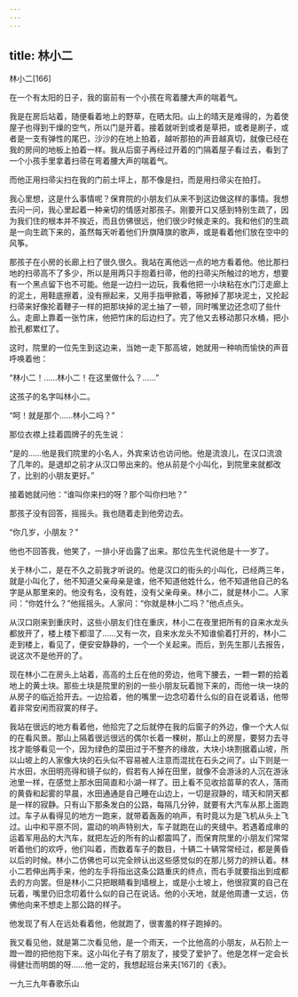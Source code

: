 ```yaml
---
---
---
```

title: 林小二
---




林小二[166]



在一个有太阳的日子，我的窗前有一个小孩在弯着腰大声的喘着气。

我是在房后站着，随便看着地上的野草，在晒太阳。山上的晴天是难得的，为着使屋子也得到干燥的空气，所以门是开着。接着就听到或者是草把，或者是刷子，或者是一支有弹性的尾巴，沙沙的在地上拍着，越听那拍的声音越真切，就像已经在我的房间的地板上拍着一样。我从后窗子再经过开着的门隔着屋子看过去，看到了一个小孩手里拿着扫帚在弯着腰大声的喘着气。

而他正用扫帚尖扫在我的门前土坪上，那不像是扫，而是用扫帚尖在拍打。

我心里想，这是什么事情呢？保育院的小朋友们从来不到这边做这样的事情。我想去问一问，我心里起着一种亲切的情感对那孩子。刚要开口又感到特别生疏了，因为我们住的根本并不挨近，而且仿佛很远，他们很少时候走来的。我和他们的生疏是一向生疏下来的，虽然每天听着他们升旗降旗的歌声，或是看着他们放在空中的风筝。

那孩子在小房的长廊上扫了很久很久。我站在离他远一点的地方看着他。他比那扫地的扫帚高不了多少，所以是用两只手抱着扫帚，他的扫帚尖所触过的地方，想要有一个黑点留下也不可能。他是一边扫一边玩，我看他把一小块粘在水门汀走廊上的泥土，用鞋底擦着，没有擦起来，又用手指甲掀着，等掀掉了那块泥土，又抡起扫帚来好像抡着鞭子一样的把那块掉的泥土抽了一顿，同时嘴里边还念叨了些什么。走廊上靠着一张竹床，他把竹床的后边扫了。完了他又去移动那只水桶，把小脸孔都累红了。

这时，院里的一位先生到这边来，当她一走下那高坡，她就用一种响而愉快的声音呼唤着他：

“林小二！……林小二！在这里做什么？……”

这孩子的名字叫林小二。

“呵！就是那个……林小二吗？”

那位衣襟上挂着圆牌子的先生说：

“是的……他是我们院里的小名人，外宾来访也访问他。他是流浪儿，在汉口流浪了几年的。是退却之前才从汉口带出来的。他从前是个小叫化，到院里来就都改了，比别的小朋友更好。”

接着她就问他：“谁叫你来扫的呀？那个叫你扫地？”

那孩子没有回答，摇摇头。我也随着走到他旁边去。

“你几岁，小朋友？”

他也不回答我，他笑了，一排小牙齿露了出来。那位先生代说他是十一岁了。

关于林小二，是在不久之前我才听说的。他是汉口的街头的小叫化，已经两三年，就是小叫化了，他不知道父亲母亲是谁，他不知道他姓什么，他不知道他自己的名字是从那里来的。他没有名，没有姓，没有父亲母亲。林小二，就是林小二。人家问：“你姓什么？”他摇摇头。人家问：“你就是林小二吗？”他点点头。

从汉口刚来到重庆时，这些小朋友们住在重庆，林小二在夜里把所有的自来水龙头都放开了，楼上楼下都湿了……又有一次，自来水龙头不知谁偷着打开的，林小二走到楼上，看见了，便安安静静的，一个一个关起来。而后，到先生那儿去报告，说这次不是他开的了。

现在林小二在房头上站着，高高的土丘在他的旁边，他弯下腰去，一颗一颗的拾着地上的黄土块。那些土块是院里的别的一些小朋友玩着抛下来的，而他一块一块的从房子的临近拾开去。一边拾着，他的嘴里一边念叨着什么似的自在说着话，他带着非常安闲而寂寞的样子。

我站在很远的地方看着他，他拾完了之后就停在我的后窗子的外边，像一个大人似的在看风景。那山上隔着很远很远的偶尔长着一棵树，那山上的房屋，要努力去寻找才能够看见一个，因为绿色的菜田过于不整齐的缘故，大块小块割据着山坡，所以山坡上的人家像大块的石头似不容易被人注意而混扰在石头之间了。山下则是一片水田，水田明亮得和镜子似的，假若有人掉在田里，就像不会游泳的人沉在游泳池里一样，在感觉上那水田简直和小湖一样了。田上看不见收拾苗草的农人，落雨的黄昏和起雾的早晨，水田通通是自己睡在山边上，一切是寂静的，晴天和阴天都是一样的寂静。只有山下那条发白的公路，每隔几分钟，就要有大汽车从那上面跑过。车子从看得见的地方一跑来，就带着轰轰的响声，有时竟以为是飞机从头上飞过。山中和平原不同，震动的响声特别大，车子就跑在山的夹缝中。若遇着成串的运着军用品的大汽车，就把左近的所有的山都震鸣了，而保育院里的小朋友们常常听着他们的欢呼，他们叫着，而数着车子的数目，十辆二十辆常常经过，都是黄昏以后的时候。林小二仿佛也可以完全辨认出这些感觉似的在那儿努力的辨认着。林小二若伸出两手来，他的左手将指出这条公路重庆的终点，而右手就要指出到成都去的方向罢。但是林小二只把眼睛看到墙根上，或是小土坡上，他很寂寞的自己在玩着，嘴里仍旧念叨着什么似的自己在说话。他的小天地，就是他周遭一丈远，仿佛他向来不想走上那公路的样子。

他发现了有人在远处看着他，他就跑了，很害羞的样子跑掉的。

我又看见他，就是第二次看见他，是一个雨天，一个比他高的小朋友，从石阶上一蹬一蹬的把他抱下来。这小叫化子有了朋友了，接受了爱护了。他是怎样一定会长得健壮而明朗的呀……他一定的，我想起班台来夫[167]的《表》。

一九三九年春歌乐山